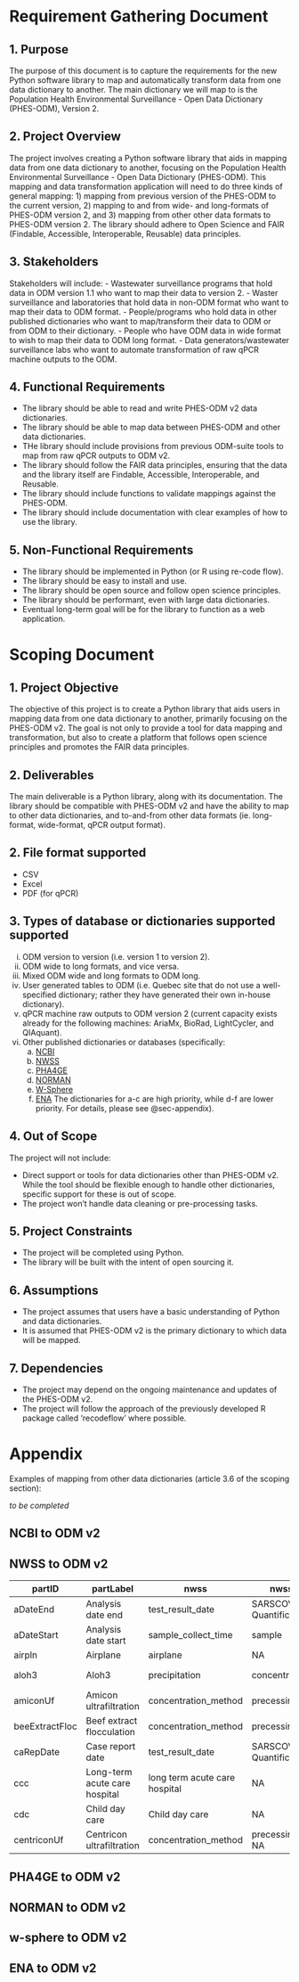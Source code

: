

# Requirement Gathering Document

## 1. Purpose

The purpose of this document is to capture the requirements for the new Python software library to map and automatically transform data from one data dictionary to another. The main dictionary we will map to is the Population Health Environmental Surveillance - Open Data Dictionary (PHES-ODM), Version 2.

## 2. Project Overview

The project involves creating a Python software library that aids in mapping data from one data dictionary to another, focusing on the Population Health Environmental Surveillance - Open Data Dictionary (PHES-ODM). This mapping and data transformation application will need to do three kinds of general mapping: 1) mapping from previous version of the PHES-ODM to the current version, 2) mapping to and from wide- and long-formats of PHES-ODM version 2, and 3) mapping from other other data formats to PHES-ODM version 2. The library should adhere to Open Science and FAIR (Findable, Accessible, Interoperable, Reusable) data principles.

## 3. Stakeholders

Stakeholders will include:
- Wastewater surveillance programs that hold data in ODM version 1.1 who want to map their data to version 2.
- Waster surveillance and laboratories that hold data in non-ODM format who want to map their data to ODM format.
- People/programs who hold data in other published dictionaries who want to map/transform their data to ODM or from ODM to their dictionary.
- People who have ODM data in wide format to wish to map their data to ODM long format. 
- Data generators/wastewater surveillance labs who want to automate transformation of raw qPCR machine outputs to the ODM.

## 4. Functional Requirements

- The library should be able to read and write PHES-ODM v2 data dictionaries.
- The library should be able to map data between PHES-ODM and other data dictionaries.
- THe library should include provisions from previous ODM-suite tools to map from raw qPCR outputs to ODM v2.
- The library should follow the FAIR data principles, ensuring that the data and the library itself are Findable, Accessible, Interoperable, and Reusable.
- The library should include functions to validate mappings against the PHES-ODM.
- The library should include documentation with clear examples of how to use the library.

## 5. Non-Functional Requirements

- The library should be implemented in Python (or R using re-code flow).
- The library should be easy to install and use.
- The library should be open source and follow open science principles.
- The library should be performant, even with large data dictionaries.
- Eventual long-term goal will be for the library to function as a web application.

# Scoping Document

## 1. Project Objective

The objective of this project is to create a Python library that aids users in mapping data from one data dictionary to another, primarily focusing on the PHES-ODM v2. The goal is not only to provide a tool for data mapping and transformation, but also to create a platform that follows open science principles and promotes the FAIR data principles.

## 2. Deliverables

The main deliverable is a Python library, along with its documentation. The library should be compatible with PHES-ODM v2 and have the ability to map to other data dictionaries, and to-and-from other data formats (ie. long-format, wide-format, qPCR output format).

## 2. File format supported

- CSV
- Excel
- PDF (for qPCR)

## 3. Types of database or dictionaries supported supported

i) ODM version to version (i.e. version 1 to version 2).
ii) ODM wide to long formats, and vice versa.
iii) Mixed ODM wide and long formats to ODM long.
iv) User generated tables to ODM (i.e. Quebec site that do not use a well-specified dictionary; rather they have generated their own in-house dictionary).
v) qPCR machine raw outputs to ODM version 2 (current capacity exists already for the following machines: AriaMx, BioRad, LightCycler, and QIAquant).
vi) Other published dictionaries or databases (specifically:
    a. [NCBI](https://www.protocols.io/run/ncbi-submission-protocol-for-sars-cov-2-wastewater-citcueiw?step=2.1)
    b. [NWSS](https://www.cdc.gov/nwss/reporting.html)
    c. [PHA4GE](https://docs.google.com/spreadsheets/d/17PuBcA0cCT-j9hV5tbwMFKtwWwKE-a_MYRqOOsIxj7c/edit#gid=136997361)
    d. [NORMAN](https://www.norman-network.com/nds/sars_cov_2/)
    e. [W-Sphere](https://sphere.waterpathogens.org/wsphere-data-template)
    f. [ENA](https://ena-docs.readthedocs.io/en/latest/submit/general-guide/metadata.html)
  The dictionaries for a-c are high priority, while d-f are lower priority. For details, please see @sec-appendix).

## 4. Out of Scope

The project will not include:

- Direct support or tools for data dictionaries other than PHES-ODM v2. While the tool should be flexible enough to handle other dictionaries, specific support for these is out of scope.
- The project won't handle data cleaning or pre-processing tasks.

## 5. Project Constraints

- The project will be completed using Python.
- The library will be built with the intent of open sourcing it.

## 6. Assumptions

- The project assumes that users have a basic understanding of Python and data dictionaries.
- It is assumed that PHES-ODM v2 is the primary dictionary to which data will be mapped.

## 7. Dependencies

- The project may depend on the ongoing maintenance and updates of the PHES-ODM v2.
- The project will follow the approach of the previously developed R package called 'recodeflow' where possible.

# Appendix {#sec-appendix}

Examples of mapping from other data dictionaries (article 3.6 of the scoping section):

*to be completed* 

## NCBI to ODM v2 

## NWSS to ODM v2

| partID	| partLabel | nwss	| nwssProcess	| nwssNotes |
|---------|-----------|-------|-------------|-----------|
| aDateEnd |	Analysis date end	| test_result_date	| SARSCOV2 Quantification results |	NA |
| aDateStart	| Analysis date start	| sample_collect_time	| sample |	NA |
| airpln	| Airplane	| airplane |	NA	| Institution_type |
| aloh3	| Aloh3 | precipitation	| concentration_method	| precessing method |	NA |
| amiconUf	| Amicon ultrafiltration	| concentration_method	| precessing method	| NA |
| beeExtractFloc	| Beef extract flocculation	| concentration_method |	precessing method |	NA |
| caRepDate	| Case report date |	test_result_date	| SARSCOV2 Quantification | results |	NA |
| ccc	| Long-term acute care hospital	| long term acute care hospital	| NA |	Institution_type |
| cdc	| Child day care |	Child day care	| NA	| Institution_type |
| centriconUf	| Centricon ultrafiltration	| concentration_method |	precessing method	NA |

## PHA4GE to ODM v2

## NORMAN to ODM v2

## w-sphere to ODM v2

## ENA to ODM v2
